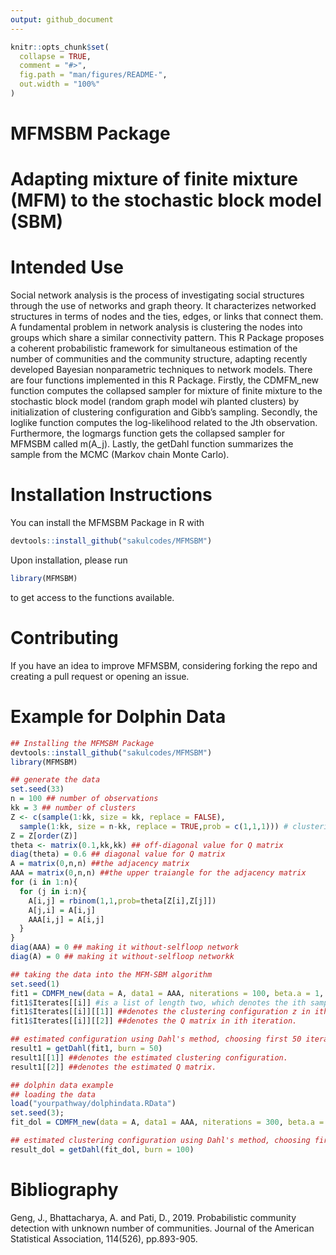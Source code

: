```yaml
---
output: github_document
---
```


<!-- README.md is generated from README.Rmd. Please edit that file -->

```r
knitr::opts_chunk$set(
  collapse = TRUE,
  comment = "#>",
  fig.path = "man/figures/README-",
  out.width = "100%"
)
```

# MFMSBM Package

<!-- badges: start -->
<!-- badges: end -->

# Adapting mixture of finite mixture (MFM) to the stochastic block model (SBM) 
# Intended Use
Social network analysis is the process of investigating social structures through the use of networks and graph theory. It characterizes networked structures in terms of nodes and the ties, edges, or links that connect them. A fundamental problem in network analysis is clustering the nodes into groups which share a similar connectivity pattern. This R Package proposes a coherent probabilistic framework for simultaneous estimation of the number of communities and the community structure, adapting recently developed Bayesian nonparametric techniques to network models. There are four functions implemented in this R Package. Firstly, the CDMFM_new function computes the collapsed sampler for mixture of finite mixture to the stochastic block model (random graph model wih planted clusters) by initialization of clustering configuration and Gibb’s sampling. Secondly, the loglike function computes the log-likelihood related to the Jth observation. Furthermore, the logmargs function gets the collapsed sampler for MFMSBM called m(A_j). Lastly, the getDahl function summarizes the sample from the MCMC (Markov chain Monte Carlo).

# Installation Instructions
You can install the MFMSBM Package in R with
```r
devtools::install_github("sakulcodes/MFMSBM")
```
Upon installation, please run
```r
library(MFMSBM)
```
to get access to the functions available.

# Contributing
If you have an idea to improve MFMSBM, considering forking the repo and creating a pull request or opening an issue.

# Example for Dolphin Data
```r
## Installing the MFMSBM Package
devtools::install_github("sakulcodes/MFMSBM")
library(MFMSBM)

## generate the data
set.seed(33)
n = 100 ## number of observations
kk = 3 ## number of clusters
Z <- c(sample(1:kk, size = kk, replace = FALSE),
  sample(1:kk, size = n-kk, replace = TRUE,prob = c(1,1,1))) # clustering configuration
Z = Z[order(Z)]
theta <- matrix(0.1,kk,kk) ## off-diagonal value for Q matrix
diag(theta) = 0.6 ## diagonal value for Q matrix
A = matrix(0,n,n) ##the adjacency matrix
AAA = matrix(0,n,n) ##the upper traiangle for the adjacency matrix
for (i in 1:n){
  for (j in i:n){
    A[i,j] = rbinom(1,1,prob=theta[Z[i],Z[j]])
    A[j,i] = A[i,j]
    AAA[i,j] = A[i,j]
  }
}
diag(AAA) = 0 ## making it without-selfloop network
diag(A) = 0 ## making it without-selfloop networkk

## taking the data into the MFM-SBM algorithm
set.seed(1)
fit1 = CDMFM_new(data = A, data1 = AAA, niterations = 100, beta.a = 1, beta.b = 1, GAMMA=1, LAMBDA = 1, initNClusters = 9)
fit1$Iterates[[i]] #is a list of length two, which denotes the ith sample in MCMC output. 
fit1$Iterates[[i]][[1]] ##denotes the clustering configuration z in ith iteration.
fit1$Iterates[[i]][[2]] ##denotes the Q matrix in ith iteration.

## estimated configuration using Dahl's method, choosing first 50 iterations in MCMC as burn-in
result1 = getDahl(fit1, burn = 50)
result1[[1]] ##denotes the estimated clustering configuration.
result1[[2]] ##denotes the estimated Q matrix.

## dolphin data example
## loading the data
load("yourpathway/dolphindata.RData")
set.seed(3); 
fit_dol = CDMFM_new(data = A, data1 = AAA, niterations = 300, beta.a = 2, beta.b = 2, GAMMA=1,LAMBDA = 1,initNClusters=ceiling(runif(1,1,10)))

## estimated clustering configuration using Dahl's method, choosing first 100 iterations in MCMC as burn-in
result_dol = getDahl(fit_dol, burn = 100)
```

# Bibliography
Geng, J., Bhattacharya, A. and Pati, D., 2019. Probabilistic community detection with unknown number of communities. Journal of the American Statistical Association, 114(526), pp.893-905.
